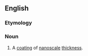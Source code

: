 ==English==

===Etymology===
{{prefix|en|nano|coating}}

===Noun===
{{en-noun}}

# A [[coating]] of [[nanoscale]] [[thickness]].